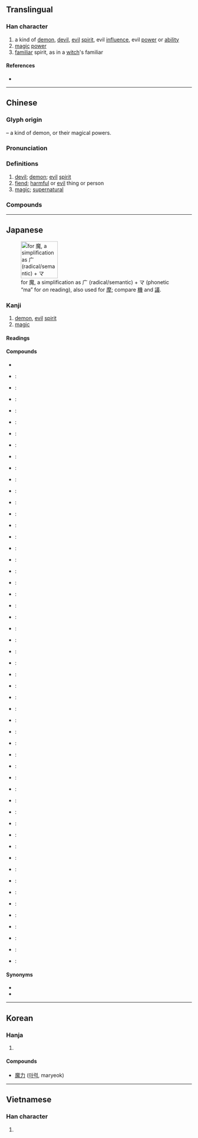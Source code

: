 {{character info/new}}
==Translingual==

===Han character===
{{Han char|rn=194|rad=鬼|as=11|sn=21|four=00213|canj=ICHUI,IDHUI,IDHI|ids=⿸麻鬼}}

# a kind of [[demon]], [[devil]], [[evil]] [[spirit]], evil [[influence]], evil [[power]] or [[ability]]
# [[magic]] [[power]]
# [[familiar]] spirit, as in a [[witch]]'s familiar

====References====
* {{Han ref|kx=1462.670|dkj=45906|dj=1997.020|hdz=74436.110|uh=9B54|ud=39764|bh=C55D|bd=50525}}

----

==Chinese==
{{zh-forms}}

===Glyph origin===
{{Han etym}}
{{Han compound|麻|鬼|t2=demon|ls=psc|c1=p|c2=s}} – a kind of demon, or their magical powers.

===Pronunciation===
{{zh-pron
|m=mó
|m-s=mo2
|c=mo1,mo4
|h=pfs=mô
|md=
|mn=mô͘
|w=
|mc=y
|oc=y
|cat=n,a
}}

===Definitions===
{{zh-hanzi}}

# [[devil]]; [[demon]]; [[evil]] [[spirit]]
# [[fiend]]; [[harmful]] or [[evil]] thing or person
# [[magic]]; [[supernatural]]

===Compounds===
{{zh-der|魔道|魔法|魔法石|魔方|魔高一尺，道高一丈|魔怪|魔鬼|魔窟|魔力|魔難|魔術|魔頭|魔王|魔影|魔芋|魔掌|魔杖|魔障|魔爪|惡魔|妖魔鬼怪|入魔|天魔舞|伏魔大帝|寶魔|妖魔|好事多魔|天魔外道|睡魔|牛魔王|病魔|瘋魔|潑魔|狐媚魔道|混世魔王|文魔|面魔羅|著魔|魔術方塊|走魔入火|魔鬼湖|群魔亂舞|鬧魔|魔棍|魔板|風魔|魔術師|魔鏡|魔電|邪魔|魔手|魔念|魘魔法|魔鬼身材|魔鬼學派|魔駝|魔音傳腦|魔術數字|魔羅|魔笛|魔王夜叉|魔星|魔意|魔怔|魔幻|魔山|魔宮|魔合羅|魔瓶|風魔九伯|魔數|變魔術|花魔酒病|走火入魔|魔媼|詩魔|邪魔外道|魔術蛇}}

----

==Japanese==
[[File:RYAKUJI ma.png|thumb|right|100px|{{w|Ryakuji}} for 魔, a {{w|phono-semantic}} simplification as 广 (radical/semantic) + マ (phonetic “ma” for ''on'' reading), also used for [[摩#Japanese|摩]]; compare [[機#Japanese|機]] and [[議#Japanese|議]].]]

===Kanji===
{{ja-kanji|rs=鬼11|grade=c}}

# [[demon]], [[evil]] [[spirit]]
# [[magic]]

====Readings====
{{ja-readings
|goon=ま
|kanon=ば
}}

====Compounds====
{{der-top|Compounds}}
* {{ja-r|閻魔|^えんま}}
* {{ja-r|妖魔|ようま}}:
* {{ja-r|霊魔|れいま}}:
* {{ja-r|邪魔|じゃま}}:
* {{ja-r|魔鬼|まき}}:
* {{ja-r|魔王|まおう}}:
* {{ja-r|魔界|まかい}}:
* {{ja-r|魔境|まきょう}}:
* {{ja-r|魔窟|まくつ}}:
* {{ja-r|魔手|ましゅ}}:
* {{ja-r|邪魔|じゃま}}:
* {{ja-r|魔性|ましょう}}:
* {{ja-r|悪魔|あくま}}:
* {{ja-r|悪魔主義|あくましゅぎ}}:
* {{ja-r|魔神|まじん}}:
* {{ja-r|魔弾|まだん}}:
* {{ja-r|魔酔|ますい}}:
* {{ja-r|魔睡|ますい}}:
* {{ja-r|魔羅|まら}}:
* {{ja-r|魔物|まもの}}:
* {{ja-r|魔者|まもの}}:
* {{ja-r|天魔|てんま}}:
* {{ja-r|病魔|びょうま}}:
* {{ja-r|水魔|すいま}}:
* {{ja-r|魔羅|まら}}:
* {{ja-r|魔幻|まげん}}:
* {{ja-r|魔術|まじゅつ}}:
* {{ja-r|魔術師|まじゅつし}}:
* {{ja-r|魔術士|まじゅつし}}:
* {{ja-r|魔道|まどう}}:
* {{ja-r|魔道師|まどうし}}:
* {{ja-r|魔道士|まどうし}}:
* {{ja-r|魔導|まどう}}:
* {{ja-r|魔導師|まどうし}}:
* {{ja-r|魔導士|まどうし}}:
* {{ja-r|魔法|まほう}}:
* {{ja-r|魔法円|まほうえん}}:
* {{ja-r|魔法師|まほうし}}:
* {{ja-r|魔法士|まほうし}}:
* {{ja-r|魔人|まじん}}:
* {{ja-r|魔女|まじょ}}:
* {{ja-r|魔男|まだん}}:
* {{ja-r|破魔|はま}}:
* {{ja-r|祓魔|ふつま}}:
* {{ja-r|魔力|まりょく}}:
* {{ja-r|放火魔|ほうかま}}:
* {{ja-r|魔法瓶|まほうびん}}:
* {{ja-r|使い魔|つかいま}}:
* {{ja-r|魔が差す|まがさす}}:
* {{ja-r|魔の海|まのうみ}}:
* {{ja-r|魔除け|まよけ}}:
* {{ja-r|お邪魔虫|おじゃまむし}}:
* {{ja-r|誤魔化す|ごまかす}}:
{{der-bottom}}

====Synonyms====
* {{l|ja|鬼}}
* {{l|ja|妖}}

----

==Korean==

===Hanja===
{{ko-hanja|hangeul=마|eumhun=|rv=ma|mr=ma|y=ma}}

# {{defn|lang=ko|sort=鬼11}}

====Compounds====
* [[魔力]] ([[마력]], maryeok)

----

==Vietnamese==

===Han character===
{{vi-hantu|[[ma]]|rs=鬼11}}

# {{defn|lang=vi|sort=鬼11}}